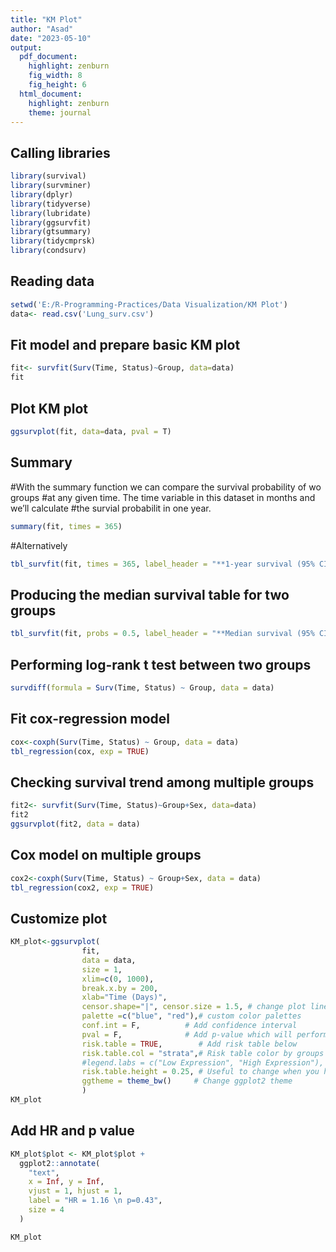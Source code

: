 ---
title: "KM Plot"
author: "Asad"
date: "2023-05-10"
output: 
  pdf_document: 
    highlight: zenburn
    fig_width: 8
    fig_height: 6
  html_document: 
    highlight: zenburn
    theme: journal
---

## Calling libraries
```{r}
library(survival)
library(survminer)
library(dplyr)
library(tidyverse)
library(lubridate)
library(ggsurvfit)
library(gtsummary)
library(tidycmprsk)
library(condsurv)
```

## Reading data
```{r}
setwd('E:/R-Programming-Practices/Data Visualization/KM Plot')
data<- read.csv('Lung_surv.csv')
```

## Fit model and prepare basic KM plot
```{r}
fit<- survfit(Surv(Time, Status)~Group, data=data) 
fit
```

## Plot KM plot
```{r}
ggsurvplot(fit, data=data, pval = T)
```

## Summary
#With the summary function we can compare the survival probability of wo groups
#at any given time. The time variable in this dataset in months and we'll calculate
#the survial probabilit in one year.
```{r}
summary(fit, times = 365)
```

#Alternatively
```{r}
tbl_survfit(fit, times = 365, label_header = "**1-year survival (95% CI)**")
```


## Producing the median survival table for two groups
```{r}
tbl_survfit(fit, probs = 0.5, label_header = "**Median survival (95% CI)**")
```

## Performing log-rank t test between two groups
```{r}
survdiff(formula = Surv(Time, Status) ~ Group, data = data)
```

## Fit cox-regression model
```{r}
cox<-coxph(Surv(Time, Status) ~ Group, data = data)
tbl_regression(cox, exp = TRUE) 
```

## Checking survival trend among multiple groups
```{r}
fit2<- survfit(Surv(Time, Status)~Group+Sex, data=data) 
fit2
ggsurvplot(fit2, data = data)
```

## Cox model on multiple groups
```{r}
cox2<-coxph(Surv(Time, Status) ~ Group+Sex, data = data)
tbl_regression(cox2, exp = TRUE)
```


## Customize plot
```{r}
KM_plot<-ggsurvplot(
                fit,
                data = data,
                size = 1,  
                xlim=c(0, 1000),
                break.x.by = 200,
                xlab="Time (Days)",
                censor.shape="|", censor.size = 1.5, # change plot line size
                palette =c("blue", "red"),# custom color palettes
                conf.int = F,          # Add confidence interval
                pval = F,              # Add p-value which will perform log-rank T test
                risk.table = TRUE,        # Add risk table below
                risk.table.col = "strata",# Risk table color by groups
                #legend.labs = c("Low Expression", "High Expression"),    
                risk.table.height = 0.25, # Useful to change when you have multiple groups
                ggtheme = theme_bw()     # Change ggplot2 theme
                )
KM_plot
```

## Add HR and p value
```{r}
KM_plot$plot <- KM_plot$plot +
  ggplot2::annotate(
    "text",
    x = Inf, y = Inf,
    vjust = 1, hjust = 1,
    label = "HR = 1.16 \n p=0.43",
    size = 4
  )

KM_plot
```




